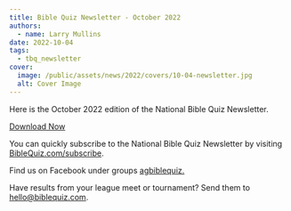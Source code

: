 ```yaml
---
title: Bible Quiz Newsletter - October 2022
authors:
  - name: Larry Mullins
date: 2022-10-04
tags:
  - tbq_newsletter
cover:
  image: /public/assets/news/2022/covers/10-04-newsletter.jpg
  alt: Cover Image
---
```


Here is the October 2022 edition of the National Bible Quiz Newsletter.

<a href="/assets/news/2022/10-newsletter.pdf" class="btn btn-primary">Download Now</a>

You can quickly subscribe to the National Bible Quiz Newsletter by visiting [BibleQuiz.com/subscribe](/subscribe).

Find us on Facebook under groups [agbiblequiz.](https://www.facebook.com/groups/agbiblequiz)

Have results from your league meet or tournament? Send them to [hello@biblequiz.com](mailto:hello@biblequiz.com).

